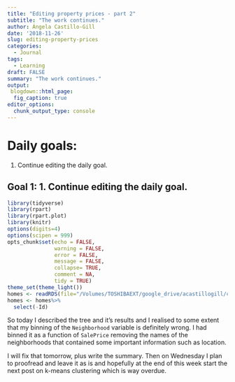 ```yaml
---
title: "Editing property prices - part 2"
subtitle: "The work continues."
author: Ángela Castillo-Gill
date: '2018-11-26'
slug: editing-property-prices
categories:
  - Journal
tags: 
  - Learning
draft: FALSE
summary: "The work continues."
output:
 blogdown::html_page:
  fig_caption: true
editor_options: 
  chunk_output_type: console
---
```


# Daily goals:

1. Continue editing the daily goal. 

## Goal 1: 1. Continue editing the daily goal. 

```r
library(tidyverse)
library(rpart)
library(rpart.plot)
library(knitr)
options(digits=4)
options(scipen = 999)
opts_chunk$set(echo = FALSE,
               warning = FALSE,
               error = FALSE,
               message = FALSE,
               collapse= TRUE,
               comment = NA,
               tidy = TRUE)
theme_set(theme_light())
homes <- readRDS(file="/Volumes/TOSHIBAEXT/google_drive/acastillogill/content/homes.rds")
homes <- homes%>%
  select(-Id)
```

So today I described the tree and it's results and I realised to some extent that my binning of the `Neighborhood` variable is definitely wrong. I had binned it as a function of `SalePrice` removing the names of the neighborhoods that contained some important information such as location.

I will fix that tomorrow, plus write the summary. Then on Wednesday I plan to proofread and leave it as is and hopefully at the end of this week start the next post on k-means clustering which is way overdue. 
